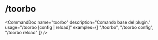 # /toorbo


<CommandDoc
  name="toorbo"
  description="Comando base del plugin."
  usage="/toorbo [config | reload]"
  examples={[
    "/toorbo",
    "/toorbo config",
    "/toorbo reload"
  ]}
/>